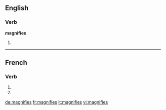 {{also|magnifiés}}
==English==

===Verb===
'''magnifies'''

# {{third-person singular of|magnify}}

----

==French==

===Verb===
{{fr-verb-form}}

# {{conjugation of|magnifier||2|s|pres|ind|lang=fr}}
# {{conjugation of|magnifier||2|s|pres|sub|lang=fr}}

[[de:magnifies]]
[[fr:magnifies]]
[[it:magnifies]]
[[vi:magnifies]]